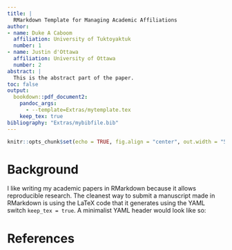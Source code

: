 ```yaml
---
title: |
  RMarkdown Template for Managing Academic Affiliations 
author:
- name: Duke A Caboom
  affiliation: University of Tuktoyaktuk
  number: 1
- name: Justin d'Ottawa
  affiliation: University of Ottawa
  number: 2
abstract: |
  This is the abstract part of the paper.
toc: false
output: 
  bookdown::pdf_document2:
    pandoc_args:
      - --template=Extras/mytemplate.tex
    keep_tex: true
bibliography: "Extras/mybibfile.bib"
---
```


```r
knitr::opts_chunk$set(echo = TRUE, fig.align = "center", out.width = "5in", out.height = "4in")
```

# Background

I like writing my academic papers in RMarkdown because it allows reproducible research. The cleanest way to submit a manuscript made in RMarkdown is using the LaTeX code that it generates using the YAML switch `keep_tex = true`. A minimalist YAML header would look like so:

# References
